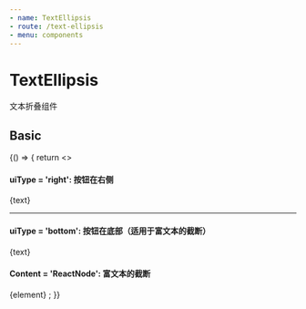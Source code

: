 ```yaml
---
- name: TextEllipsis
- route: /text-ellipsis
- menu: components
---
```


# TextEllipsis
文本折叠组件

## Basic

<Playground>
{() => {
    return <>
        <h4>uiType = 'right': 按钮在右侧</h4>
        <TextEllipsis lines={2} >
            {text}
        </TextEllipsis>
        <hr />
        <h4>uiType = 'bottom': 按钮在底部（适用于富文本的截断）</h4>
        <TextEllipsis lines={2} uiType="bottom" >
            {text}
        </TextEllipsis>
        <h4>Content = 'ReactNode': 富文本的截断</h4>
        <TextEllipsis lines={7} uiType="bottom" >
            {element}
        </TextEllipsis>
    </>;
}}
</Playground>
